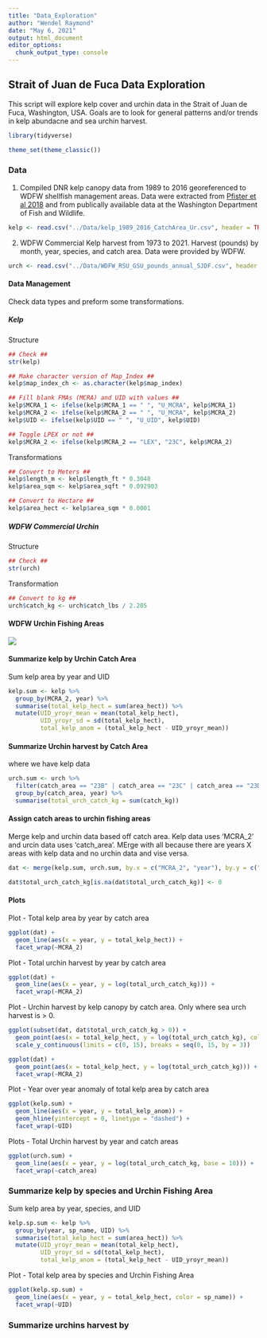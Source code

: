 ```yaml
---
title: "Data_Exploration"
author: "Wendel Raymond"
date: "May 6, 2021"
output: html_document
editor_options: 
  chunk_output_type: console
---
```

## Strait of Juan de Fuca Data Exploration
This script will explore kelp cover and urchin data in the Strait of Juan de Fuca, Washington, USA. Goals are to look for general patterns and/or trends in kelp abundacne and sea urchin harvest.

```r
library(tidyverse)

theme_set(theme_classic())
```

### Data
1) Compiled DNR kelp canopy data from 1989 to 2016 georeferenced to WDFW shellfish management areas. Data were extracted from [Pfister et al 2018](https://besjournals.onlinelibrary.wiley.com/doi/full/10.1111/1365-2745.12908) and from publically available data at the Washington Department of Fish and Wildlife.

```r
kelp <- read.csv("../Data/kelp_1989_2016_CatchArea_Ur.csv", header = TRUE, stringsAsFactors = FALSE)
```

2) WDFW Commercial Kelp harvest from 1973 to 2021. Harvest (pounds) by month, year, species, and catch area. Data were provided by WDFW.

```r
urch <- read.csv("../Data/WDFW_RSU_GSU_pounds_annual_SJDF.csv", header = TRUE, stringsAsFactors = FALSE)
```


#### Data Management
Check data types and preform some transformations.

##### Kelp
Structure
```r
## Check ##
str(kelp)

## Make character version of Map_Index ##
kelp$map_index_ch <- as.character(kelp$map_index)

## Fill blank FMAs (MCRA) and UID with values ##
kelp$MCRA_1 <- ifelse(kelp$MCRA_1 == " ", "U_MCRA", kelp$MCRA_1)
kelp$MCRA_2 <- ifelse(kelp$MCRA_2 == " ", "U_MCRA", kelp$MCRA_2)
kelp$UID <- ifelse(kelp$UID == " ", "U_UID", kelp$UID)

## Toggle LPEX or not ##
kelp$MCRA_2 <- ifelse(kelp$MCRA_2 == "LEX", "23C", kelp$MCRA_2)
```

Transformations
```r
## Convert to Meters ##
kelp$length_m <- kelp$length_ft * 0.3048
kelp$area_sqm <- kelp$area_sqft * 0.092903

## Convert to Hectare ##
kelp$area_hect <- kelp$area_sqm * 0.0001
```

##### WDFW Commercial Urchin

Structure
```r
## Check ##
str(urch)
```

Transformation
```r
## Convert to kg ##
urch$catch_kg <- urch$catch_lbs / 2.205
```

#### WDFW Urchin Fishing Areas
![](https://wdfw.wa.gov/sites/default/files/styles/page_body_full_width/public/2019-02/urchin.jpg?itok=rIFNmA9l)

#### Summarize kelp by Urchin Catch Area

Sum kelp area by year and UID
```r
kelp.sum <- kelp %>% 
  group_by(MCRA_2, year) %>% 
  summarise(total_kelp_hect = sum(area_hect)) %>% 
  mutate(UID_yroyr_mean = mean(total_kelp_hect),
         UID_yroyr_sd = sd(total_kelp_hect),
         total_kelp_anom = (total_kelp_hect - UID_yroyr_mean))
```

#### Summarize Urchin harvest by Catch Area
where we have kelp data
```r
urch.sum <- urch %>% 
  filter(catch_area == "23B" | catch_area == "23C" | catch_area == "23D" | catch_area == "29") %>% 
  group_by(catch_area, year) %>%
  summarise(total_urch_catch_kg = sum(catch_kg))
```

#### Assign catch areas to urchin fishing areas
Merge kelp and urchin data based off catch area. Kelp data uses 'MCRA_2' and urcin data uses 'catch_area'. MErge with all because there are years X areas with kelp data and no urchin data and vise versa.
```r
dat <- merge(kelp.sum, urch.sum, by.x = c("MCRA_2", "year"), by.y = c("catch_area", "year"), all = TRUE)

dat$total_urch_catch_kg[is.na(dat$total_urch_catch_kg)] <- 0
```

#### Plots

Plot - Total kelp area by year by catch area
```r
ggplot(dat) +
  geom_line(aes(x = year, y = total_kelp_hect)) +
  facet_wrap(~MCRA_2)
```

Plot - Total urchin harvest by year by catch area
```r
ggplot(dat) +
  geom_line(aes(x = year, y = log(total_urch_catch_kg))) +
  facet_wrap(~MCRA_2)
```

Plot - Urchin harvest by kelp canopy by catch area. Only where sea urch harvest is > 0.
```r
ggplot(subset(dat, dat$total_urch_catch_kg > 0)) +
  geom_point(aes(x = total_kelp_hect, y = log(total_urch_catch_kg), color = MCRA_2)) +
  scale_y_continuous(limits = c(0, 15), breaks = seq(0, 15, by = 3))
```

```r
ggplot(dat) +
  geom_point(aes(x = total_kelp_hect, y = log(total_urch_catch_kg))) +
  facet_wrap(~MCRA_2)
```

Plot - Year over year anomaly of total kelp area by catch area
```r
ggplot(kelp.sum) +
  geom_line(aes(x = year, y = total_kelp_anom)) +
  geom_hline(yintercept = 0, linetype = "dashed") +
  facet_wrap(~UID)
```

Plots - Total Urchin harvest by year and catch areas 
```r
ggplot(urch.sum) +
  geom_line(aes(x = year, y = log(total_urch_catch_kg, base = 10))) +
  facet_wrap(~catch_area)
```


### Summarize kelp by species and Urchin Fishing Area

Sum kelp area by year, species, and UID
```r
kelp.sp.sum <- kelp %>%
  group_by(year, sp_name, UID) %>% 
  summarise(total_kelp_hect = sum(area_hect)) %>% 
  mutate(UID_yroyr_mean = mean(total_kelp_hect),
         UID_yroyr_sd = sd(total_kelp_hect),
         total_kelp_anom = (total_kelp_hect - UID_yroyr_mean))
```

Plot - Total kelp area by species and Urchin Fishing Area 
```r
ggplot(kelp.sp.sum) +
  geom_line(aes(x = year, y = total_kelp_hect, color = sp_name)) +
  facet_wrap(~UID)
```

### Summarize urchins harvest by 